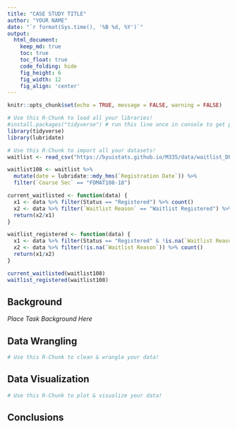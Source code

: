 ```yaml
---
title: "CASE STUDY TITLE"
author: "YOUR NAME"
date: "`r format(Sys.time(), '%B %d, %Y')`"
output:
  html_document:  
    keep_md: true
    toc: true
    toc_float: true
    code_folding: hide
    fig_height: 6
    fig_width: 12
    fig_align: 'center'
---
```


```r
knitr::opts_chunk$set(echo = TRUE, message = FALSE, warning = FALSE)
```

```r
# Use this R-Chunk to load all your libraries!
#install.packages("tidyverse") # run this line once in console to get package
library(tidyverse)
library(lubridate)
```

```r
# Use this R-Chunk to import all your datasets!
waitlist <- read_csv("https://byuistats.github.io/M335/data/waitlist_DP_108.csv")

waitlist108 <- waitlist %>%
  mutate(date = lubridate::mdy_hms(`Registration Date`)) %>%
  filter(`Course Sec` == "FDMAT108-18")

current_waitlisted <- function(data) {
  x1 <- data %>% filter(Status == "Registered") %>% count()
  x2 <- data %>% filter(`Waitlist Reason` == "Waitlist Registered") %>% count()
  return(x2/x1)
}

waitlist_registered <- function(data) {
  x1 <- data %>% filter(Status == "Registered" & !is.na(`Waitlist Reason`)) %>% count()
  x2 <- data %>% filter(!is.na(`Waitlist Reason`)) %>% count()
  return(x1/x2)
}

current_waitlisted(waitlist108)
waitlist_registered(waitlist108)
```

## Background

_Place Task Background Here_

## Data Wrangling

```r
# Use this R-Chunk to clean & wrangle your data!

```

## Data Visualization

```r
# Use this R-Chunk to plot & visualize your data!

```

## Conclusions
